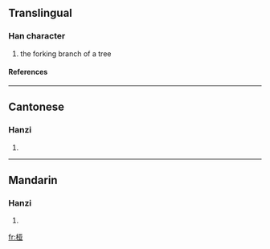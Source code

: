 {{see|椏}}

==Translingual==
===Han character===
{{Han char|rn=75|rad=木|as=06|sn=10|four=|canj=木一廿金 (DMTC)}}
# the forking branch of a tree
====References====
{{Han ref|kx=0526.211|hdz=21195.041|uh=6860|ud=26720}}

----
==Cantonese==
===Hanzi===
{{yue-hanzi|jyut=|y=nga4}}
# {{defn|Cantonese}}

----
==Mandarin==
===Hanzi===
{{cmn-hanzi|tra=椏|pin=[[yá]] (ya2)|wg=ya<sup>2</sup>}}
# {{defn|Mandarin}}

[[fr:桠]]